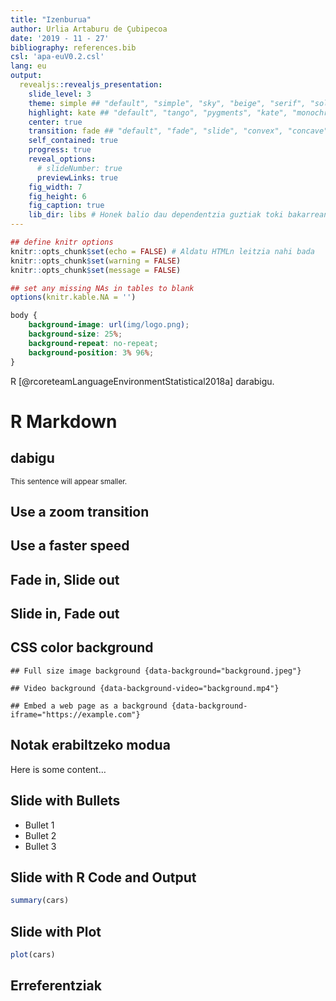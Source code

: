 ```yaml
---
title: "Izenburua"
author: Urlia Artaburu de Çubipecoa
date: '2019 - 11 - 27'
bibliography: references.bib
csl: 'apa-euV0.2.csl'
lang: eu
output:
  revealjs::revealjs_presentation:
    slide_level: 3
    theme: simple ## "default", "simple", "sky", "beige", "serif", "solarized", "blood", "moon", "night", "black", "league" or "white"
    highlight: kate ## "default", "tango", "pygments", "kate", "monochrome", "espresso", "zenburn", and "haddock"
    center: true
    transition: fade ## "default", "fade", "slide", "convex", "concave", "zoom" or "none"
    self_contained: true
    progress: true
    reveal_options:
      # slideNumber: true
      previewLinks: true
    fig_width: 7
    fig_height: 6
    fig_caption: true
    lib_dir: libs # Honek balio dau dependentzia guztiak toki bakarrean batzeko (orri asko erabiltzekotan)
---
```


```r
## define knitr options
knitr::opts_chunk$set(echo = FALSE) # Aldatu HTMLn leitzia nahi bada
knitr::opts_chunk$set(warning = FALSE)
knitr::opts_chunk$set(message = FALSE)

## set any missing NAs in tables to blank
options(knitr.kable.NA = '')
```

```css
body {
    background-image: url(img/logo.png);
    background-size: 25%;
    background-repeat: no-repeat;
    background-position: 3% 96%;
}
```



R [@rcoreteamLanguageEnvironmentStatistical2018a] darabigu.

# R Markdown

## dabigu

<small>This sentence will appear smaller.</small>

## Use a zoom transition {data-transition="zoom"}

## Use a faster speed {data-transition-speed="fast"}

## Fade in, Slide out {data-transition="slide-in fade-out"}

## Slide in, Fade out {data-transition="fade-in slide-out"}

## CSS color background {data-background=#ff0000}

```
## Full size image background {data-background="background.jpeg"}

## Video background {data-background-video="background.mp4"}

## Embed a web page as a background {data-background-iframe="https://example.com"}
```

## Notak erabiltzeko modua

Here is some content...

## Slide with Bullets

- Bullet 1
- Bullet 2
- Bullet 3

## Slide with R Code and Output {data-background-color="#ff0000"}

```r
summary(cars)
```

## Slide with Plot

```r
plot(cars)
```

## Erreferentziak
